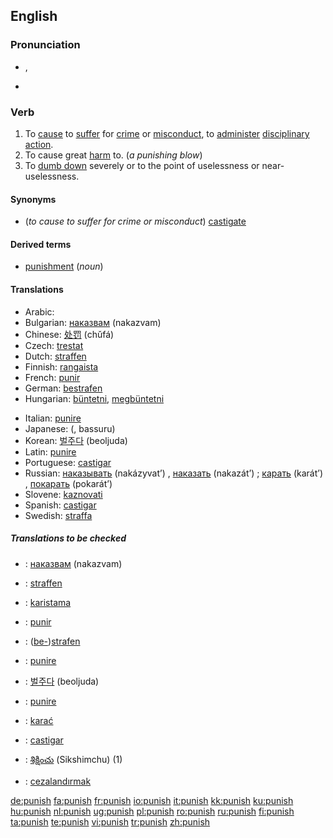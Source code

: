 {{wikipedia}}

==English==

===Pronunciation===
*{{IPA|/ˈpʌnɪʃ/}}, {{SAMPA|/"pVnIS/}}
*{{audio|en-us-punish.ogg|Audio (US)}}

===Verb===
{{en-verb|punish|es}}
# To [[cause]] to [[suffer]] for [[crime]] or [[misconduct]], to [[administer]] [[disciplinary]] [[action]]. 
# To cause great [[harm]] to. (''a punishing blow'')
# To [[dumb down]] severely or to the point of uselessness or near-uselessness.

====Synonyms====
*(''to cause to suffer for crime or misconduct'') [[castigate]]

====Derived terms====
*[[punishment]] (''noun'')

====Translations====
{{trans-top|To cause to suffer for crime or misconduct}}
*Arabic: {{Arab|[[عاقب]]}} {{IPAchar|(ʕāqaba)}}
*Bulgarian: [[наказвам]] (nakazvam)
*Chinese: [[处罚]] (chǔfá)
*Czech: [[trestat]]
*Dutch: [[straffen]]
*Finnish: [[rangaista]]
*French: [[punir]]
*German: [[bestrafen]]
*Hungarian: [[büntetni]], [[megbüntetni]]
{{trans-mid}}
*Italian: [[punire]]
*Japanese: {{Jpan|[[罰する]]}} ({{Jpan|[[ばっする]]}}, bassuru)
*Korean: [[벌주다]] (beoljuda)
*Latin: [[punire]]
*Portuguese: [[castigar]]
*Russian: [[наказывать]] (nakázyvat’) {{impf}}, [[наказать]] (nakazát’) {{pf}}; [[карать]] (karát’) {{impf}}, [[покарать]] (pokarát’) {{pf}}
*Slovene: [[kaznovati]]
*Spanish: [[castigar]]
*Swedish: [[straffa]]
{{trans-bottom}}

{{trans-top|To cause great harm to}}
{{trans-mid}}
{{trans-bottom}}

{{trans-top|To dumb down severely or to the point of uselessness or near-uselessness}}
{{trans-mid}}
{{trans-bottom}}

=====Translations to be checked=====
{{checktrans}}
{{top}}
*{{ttbc|Bulgarian}}: [[наказвам]] (nakazvam)
*{{ttbc|Dutch}}: [[straffen]]
*{{ttbc|Estonian}}: [[karistama]]
*{{ttbc|French}}: [[punir]]
*{{ttbc|German}}: ([[bestrafen|be-]])[[strafen]]
*{{ttbc|Italian}}: [[punire]]
{{mid}}
*{{ttbc|Korean}}: [[벌주다]] (beoljuda)
*{{ttbc|Latin}}: [[punire]]
*{{ttbc|Polish}}: [[karać]]
*{{ttbc|Spanish}}: [[castigar]]
*{{ttbc|Telugu}}: [[శిక్షించు]] (Sikshimchu) (1)
*{{ttbc|Turkish}}: [[cezalandırmak]]
{{bottom}}

[[de:punish]]
[[fa:punish]]
[[fr:punish]]
[[io:punish]]
[[it:punish]]
[[kk:punish]]
[[ku:punish]]
[[hu:punish]]
[[nl:punish]]
[[ug:punish]]
[[pl:punish]]
[[ro:punish]]
[[ru:punish]]
[[fi:punish]]
[[ta:punish]]
[[te:punish]]
[[vi:punish]]
[[tr:punish]]
[[zh:punish]]